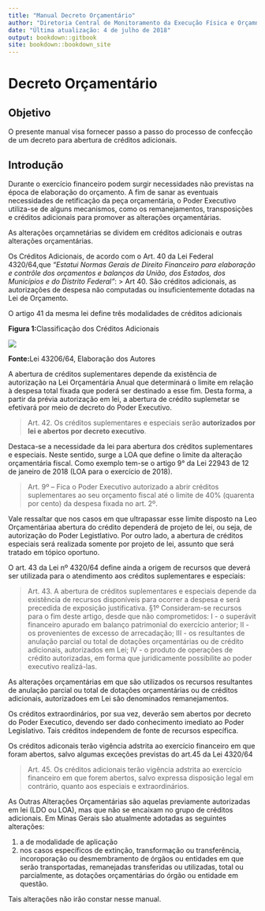 ```yaml
---
title: "Manual Decreto Orçamentário"
author: "Diretoria Central de Monitoramento da Execução Física e Orçamnetária"
date: "Última atualização: 4 de julho de 2018"
output: bookdown::gitbook
site: bookdown::bookdown_site
---
```

# Decreto Orçamentário

## Objetivo
O presente manual visa fornecer passo a passo do processo de confecção de um decreto para abertura de créditos adicionais.

## Introdução
Durante o exercício financeiro podem surgir necessidades não previstas na época de elaboração do orçamento. A fim de sanar as eventuais necessidades de retificação da peça orçamentária, o Poder Executivo utiliza-se de alguns mecanismos, como os remanejamentos, transposições e créditos adicionais para promover as alterações orçamentárias. 

As alterações orçamnetárias se dividem em créditos adicionais e outras alterações orçamentárias. 

Os Créditos Adicionais, de acordo com o Art. 40 da Lei Federal 4320/64,que *“Estatui Normas Gerais de Direito Financeiro para elaboração e contrôle dos orçamentos e balanços da União, dos Estados, dos Municípios e do Distrito Federal”*:
>
Art 40. São créditos adicionais, as autorizações de despesa não computadas ou insuficientemente dotadas na Lei de Orçamento.

O artigo 41 da mesma lei define três modalidades de créditos adicionais

**Figura 1:**Classificação dos Créditos Adicionais 

![](img/creditos_adicionais.png)

**Fonte:**Lei 43206/64, Elaboração dos Autores

A abertura de créditos suplementares depende da existência de autorização na Lei Orçamentária Anual que determinará o limite em relação à despesa total fixada que poderá ser destinado a esse fim. Desta forma, a partir da prévia autorização em lei, a abertura de crédito suplemetar se efetivará por meio de decreto do Poder Executivo. 

>
Art. 42. Os créditos suplementares e especiais serão **autorizados por lei e abertos por decreto executivo**.

Destaca-se a necessidade da lei para abertura dos créditos suplementares e especiais. Neste sentido, surge a LOA que define o limite da alteração orçamentária fiscal. Como exemplo tem-se o artigo 9° da Lei 22943 de 12 de janeiro de 2018 (LOA para o exercício de 2018). 

>
Art. 9º – Fica o Poder Executivo autorizado a abrir créditos suplementares ao seu orçamento fiscal até o limite de 40% (quarenta por cento) da despesa fixada no art. 2º. 

Vale ressaltar que nos casos em que ultrapassar esse limite disposto na Leo Orçamentáriaa abertura do crédito dependerá de projeto de lei, ou seja, de autorização do Poder Legistlativo. Por outro lado, a abertura de créditos especiais será realizada somente por projeto de lei, assunto que será tratado em tópico oportuno. 

O art. 43 da Lei nº 4320/64 define ainda a origem de recursos que deverá ser utilizada para o atendimento aos créditos suplementares e especiais: 

> 
Art. 43. A abertura de créditos suplementares  e especiais depende da existência de recursos disponíveis para ocorrer a despesa  e será precedida de exposição justificativa.
§1º Consideram-se recursos para o fim deste artigo, desde que não comprometidos:
I - o superávit financeiro apurado em balanço patrimonial do exercício anterior;
II - os provenientes de excesso de arrecadação;
III - os resultantes de anulação parcial ou total de dotações orçamentárias ou de crédito adicionais, autorizados em Lei; 
IV - o produto de operações de crédito autorizadas, em forma que juridicamente possibilite ao poder executivo realizá-las.

As alterações orçamentárias em que são utilizados os recursos resultantes de anulação parcial ou total de dotações orçamentárias ou de créditos adicionais, autorizadoes em Lei são denominados remanejamentos. 

Os créditos extraordinários, por sua vez, deverão sem abertos por decreto do Poder Executico, devendo ser dado conhecimento imediato ao Poder Legislativo. Tais créditos independem de fonte de recursos específica. 

Os créditos adiconais terão vigência adstrita ao exercício financeiro em que foram abertos, salvo algumas exceções previstas do art.45 da Lei 4320/64

>
Art. 45. Os créditos adicionais terão vigência adstrita ao exercício financeiro em que forem abertos, salvo expressa disposição legal em contrário, quanto aos especiais e extraordinários. 

As Outras Alterações Orçamentárias são aquelas previamente autorizadas em lei (LDO ou LOA), mas que não se encaixam no grupo de créditos adicionais. Em Minas Gerais são atualmente adotadas as seguintes alterações:

1. a de modalidade de aplicação 
1. nos casos específicos  de extinção, transformação ou transferência, incoroporação ou desmembramento de órgãos ou entidades em que serão transportadas, remanejadas transferidas ou utilizadas, total ou parcialmente, as dotações orçamentárias do órgão ou entidade em questão. 

Tais alterações não irão constar nesse manual.  


